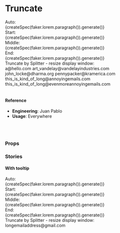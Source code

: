 
<Meta title="Utilities/UI Convenience/Truncate" component={Truncate} />

# Truncate

<Canvas>
  <Story name="default">
    <div>
      <div style={{ marginBottom: '20px' }}>
        Auto:
        <br />
        <Truncate>{createSpec(faker.lorem.paragraph()).generate()}</Truncate>
      </div>
      <div style={{ marginBottom: '20px' }}>
        Start:
        <br />
        <Truncate type="start" limit={10}>
          {createSpec(faker.lorem.paragraph()).generate()}
        </Truncate>
      </div>
      <div style={{ marginBottom: '20px' }}>
        Middle:
        <br />
        <Truncate type="middle" limit={10}>
          {createSpec(faker.lorem.paragraph()).generate()}
        </Truncate>
      </div>
      <div style={{ marginBottom: '20px' }}>
        End:
        <br />
        <Truncate type="end" limit={10}>
          {createSpec(faker.lorem.paragraph()).generate()}
        </Truncate>
      </div>
      <div style={{ marginBottom: '20px' }}>
        Truncate by Splitter - resize display window:
        <br />
        <Truncate splitter="@">a@hello.com</Truncate>
        <Truncate splitter="@">art_vandelay@vandelayindustries.com</Truncate>
        <Truncate splitter="@">john_locke@dharma.org</Truncate>
        <Truncate splitter="@">pennypacker@kramerica.com</Truncate>
        <Truncate splitter="@">
          this_is_kind_of_long@annoyingemails.com
        </Truncate>
        <Truncate splitter="@">this_is_kind_of_long@evenmoreannoyingemails.com</Truncate>
      </div>
      <br />
    </div>
  </Story>
</Canvas>

#### Reference

- **Engineering**: Juan Pablo
- **Usage**: Everywhere

<br />
<br />

### Props

<ArgsTable of={Truncate} />

### Stories

#### With tooltip

<Canvas>
  <Story name="with tooltip">
    <div>
      <div style={{ marginBottom: '20px' }}>
        Auto:
        <br />
        <Truncate showTooltipOnTruncate>
          {createSpec(faker.lorem.paragraph()).generate()}
        </Truncate>
      </div>
      <div style={{ marginBottom: '20px' }}>
        Start:
        <br />
        <Truncate showTooltipOnTruncate type="start" limit={10}>
          {createSpec(faker.lorem.paragraph()).generate()}
        </Truncate>
      </div>
      <div style={{ marginBottom: '20px' }}>
        Middle:
        <br />
        <Truncate showTooltipOnTruncate type="middle" limit={10}>
          {createSpec(faker.lorem.paragraph()).generate()}
        </Truncate>
      </div>
      <div style={{ marginBottom: '20px' }}>
        End:
        <br />
        <Truncate showTooltipOnTruncate type="end" limit={10}>
          {createSpec(faker.lorem.paragraph()).generate()}
        </Truncate>
      </div>
      <div style={{ marginBottom: '20px' }}>
        Truncate by Splitter - resize display window:
        <br />
        <Truncate showTooltipOnTruncate splitter="@">
          longemailaddress@gmail.com
        </Truncate>
      </div>
      <br />
    </div>
  </Story>
</Canvas>
